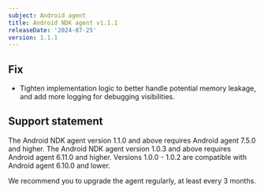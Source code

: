 ```yaml
---
subject: Android agent
title: Android NDK agent v1.1.1
releaseDate: '2024-07-25'
version: 1.1.1
---
```


## Fix

* Tighten implementation logic to better handle potential memory leakage, and add more logging for debugging visibilities.

## Support statement

The Android NDK agent version 1.1.0 and above requires Android agent 7.5.0 and higher. 
The Android NDK agent version 1.0.3 and above requires Android agent 6.11.0 and higher. 
Versions 1.0.0 - 1.0.2 are compatible with Android agent 6.10.0 and lower.

We recommend you to upgrade the agent regularly, at least every 3 months.
